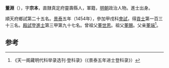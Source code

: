 '''董淵'''（{{bd|1423年||？}}），字'''宗本'''，直隸真定府靈壽縣人，軍籍，[[明朝|明朝]]政治人物。進士出身。

順天府鄉試第二十五名。[[景泰|景泰]]五年（1454年），參加甲戌科[[會試|會試]]，得[[貢士|貢士]]第一百三十三名。[[殿試|殿試]]登[[進士|進士]]第三甲第九十七名。曾祖父[[董世恩|董世恩]]。祖父[[董賜|董賜]]。父亲[[董端|董端]]<ref>《天一阁藏明代科举录选刊·登科录》（《景泰五年进士登科录》）</ref>。

==参考==
{{reflist}}
{{明朝人物小作品}}
{{景泰五年甲戌科殿試金榜}}